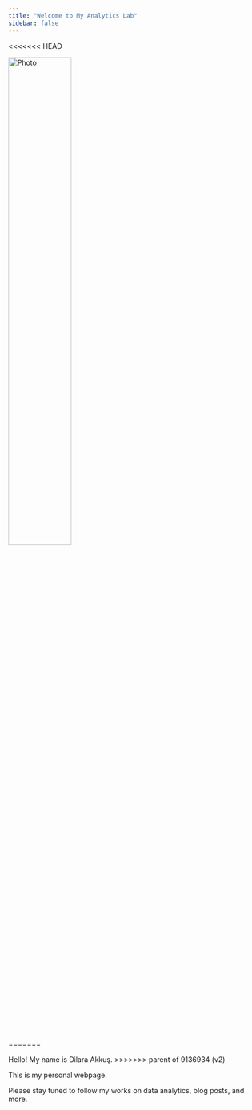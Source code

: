 ```yaml
---
title: "Welcome to My Analytics Lab"
sidebar: false 
---
```

<<<<<<< HEAD
<p align="left">
  <img src="20180927_163507.jpg" alt="Photo" width="50%" />
</p>
=======

Hello! My name is Dilara Akkuş.
>>>>>>> parent of 9136934 (v2)

This is my personal webpage.

Please stay tuned to follow my works on data analytics, blog posts, and more.

